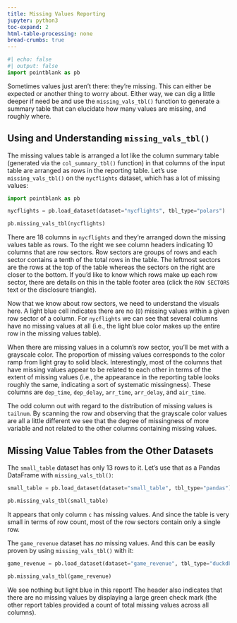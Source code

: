 ```yaml
---
title: Missing Values Reporting
jupyter: python3
toc-expand: 2
html-table-processing: none
bread-crumbs: true
---
```


```python
#| echo: false
#| output: false
import pointblank as pb
```

Sometimes values just aren't there: they're missing. This can either be expected or another thing to
worry about. Either way, we can dig a little deeper if need be and use the `missing_vals_tbl()`
function to generate a summary table that can elucidate how many values are missing, and roughly
where.

## Using and Understanding `missing_vals_tbl()`{.qd-no-link}

The missing values table is arranged a lot like the column summary table (generated via the
`col_summary_tbl()` function) in that columns of the input table are arranged as rows in the
reporting table. Let's use `missing_vals_tbl()` on the `nycflights` dataset, which has a lot of
missing values:

```python
import pointblank as pb

nycflights = pb.load_dataset(dataset="nycflights", tbl_type="polars")

pb.missing_vals_tbl(nycflights)
```

There are 18 columns in `nycflights` and they're arranged down the missing values table as rows. To
the right we see column headers indicating 10 columns that are row sectors. Row sectors are groups
of rows and each sector contains a tenth of the total rows in the table. The leftmost sectors are
the rows at the top of the table whereas the sectors on the right are closer to the bottom. If you'd
like to know which rows make up each row sector, there are details on this in the table footer area
(click the `ROW SECTORS` text or the disclosure triangle).

Now that we know about row sectors, we need to understand the visuals here. A light blue cell
indicates there are no (`0`) missing values within a given row sector of a column. For `nycflights`
we can see that several columns have no missing values at all (i.e., the light blue color makes up
the entire row in the missing values table).

When there are missing values in a column's row sector, you'll be met with a grayscale color. The
proportion of missing values corresponds to the color ramp from light gray to solid black.
Interestingly, most of the columns that have missing values appear to be related to each other in
terms of the extent of missing values (i.e., the appearance in the reporting table looks roughly the
same, indicating a sort of systematic missingness). These columns are `dep_time`, `dep_delay`,
`arr_time`, `arr_delay`, and `air_time`.

The odd column out with regard to the distribution of missing values is `tailnum`. By scanning the
row and observing that the grayscale color values are all a little different we see that the degree
of missingness of more variable and not related to the other columns containing missing values.

## Missing Value Tables from the Other Datasets

The `small_table` dataset has only 13 rows to it. Let's use that as a Pandas DataFrame with
`missing_vals_tbl()`:

```python
small_table = pb.load_dataset(dataset="small_table", tbl_type="pandas")

pb.missing_vals_tbl(small_table)
```

It appears that only column `c` has missing values. And since the table is very small in terms of
row count, most of the row sectors contain only a single row.

The `game_revenue` dataset has *no* missing values. And this can be easily proven by using
`missing_vals_tbl()` with it:

```python
game_revenue = pb.load_dataset(dataset="game_revenue", tbl_type="duckdb")

pb.missing_vals_tbl(game_revenue)
```

We see nothing but light blue in this report! The header also indicates that there are no missing
values by displaying a large green check mark (the other report tables provided a count of total
missing values across all columns).
